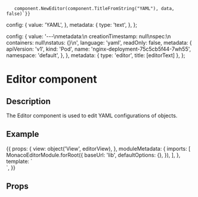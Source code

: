 
       component.NewEditor(component.TitleFromString("YAML"), data, false)`}}

  config: {
    value: 'YAML',
  },
  metadata: {
    type: 'text',
  },
};

  config: {
    value:
      '---\nmetadata:\n  creationTimestamp: null\nspec:\n  containers: null\nstatus: {}\n',
    language: 'yaml',
    readOnly: false,
    metadata: {
      apiVersion: 'v1',
      kind: 'Pod',
      name: 'nginx-deployment-75c5cb5f44-7wh55',
      namespace: 'default',
    },
  },
  metadata: {
    type: 'editor',
    title: [editorText]
  },
};

<h1>Editor component</h1>
<h2>Description</h2>

<p>
    The Editor component is used to edit YAML configurations of objects.
</p>
<h2>Example</h2>

<Meta title="Octant/Components" component={EditorComponent} />

<Preview withToolbar>
  <Story name="Editor" parameters={{ docs: editorDocs }}>
  {{
    props: {
      view: object('View', editorView),
    },
    moduleMetadata: {
      imports: [
        MonacoEditorModule.forRoot({
          baseUrl: 'lib',
          defaultOptions: {},
        }),
      ],
    },  template: `
      <div class="main-container">
          <div class="content-container">
              <div class="content-area">
                  <app-view-editor [view]="view"></app-view-editor>
              </div>
          </div>
      </div>
      `,
  }}
  </Story>
</Preview>

<h2>Props</h2>
<Props of={EditorComponent} />
